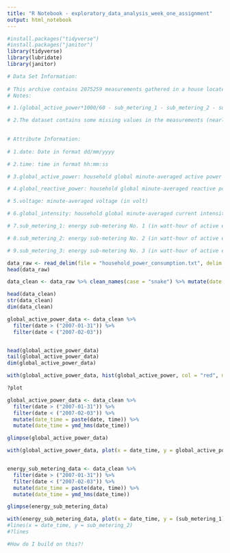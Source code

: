 ```yaml
---
title: "R Notebook - exploratory_data_analysis_week_one_assignment"
output: html_notebook
---
```


```r

#install.packages("tidyverse")
#install.packages("janitor")
library(tidyverse)
library(lubridate)
library(janitor)

```


```r

# Data Set Information:
 
# This archive contains 2075259 measurements gathered in a house located in Sceaux (7km of Paris, France) between December 2006 and November 2010 (47 months).
# Notes:

# 1.(global_active_power*1000/60 - sub_metering_1 - sub_metering_2 - sub_metering_3) represents the active energy consumed every minute (in watt hour) in the household by electrical equipment not measured in sub-meterings 1, 2 and 3.

# 2.The dataset contains some missing values in the measurements (nearly 1,25% of the rows). All calendar timestamps are present in the dataset but for some timestamps, the measurement values are missing: a missing value is represented by the absence of value between two consecutive semi-colon attribute separators. For instance, the dataset shows missing values on April 28, 2007.

 
# Attribute Information:
 
# 1.date: Date in format dd/mm/yyyy

# 2.time: time in format hh:mm:ss

# 3.global_active_power: household global minute-averaged active power (in kilowatt)

# 4.global_reactive_power: household global minute-averaged reactive power (in kilowatt)

# 5.voltage: minute-averaged voltage (in volt)

# 6.global_intensity: household global minute-averaged current intensity (in ampere)

# 7.sub_metering_1: energy sub-metering No. 1 (in watt-hour of active energy). It corresponds to the kitchen, containing mainly a dishwasher, an oven and a microwave (hot plates are not electric but gas powered).

# 8.sub_metering_2: energy sub-metering No. 2 (in watt-hour of active energy). It corresponds to the laundry room, containing a washing-machine, a tumble-drier, a refrigerator and a light.

# 9.sub_metering_3: energy sub-metering No. 3 (in watt-hour of active energy). It corresponds to an electric water-heater and an air-conditioner.


```


```r

data_raw <- read_delim(file = "household_power_consumption.txt", delim = ";")
head(data_raw)

data_clean <- data_raw %>% clean_names(case = "snake") %>% mutate(date = dmy(date))

head(data_clean)
str(data_clean)
dim(data_clean)


```


```r

global_active_power_data <- data_clean %>%
  filter(date > ("2007-01-31")) %>%
  filter(date < ("2007-02-03"))


head(global_active_power_data)
tail(global_active_power_data)
dim(global_active_power_data)

with(global_active_power_data, hist(global_active_power, col = "red", main = "Global Active Power", xlab = "Global Active Power (kilowatts)"))


```


```r
?plot

global_active_power_data <- data_clean %>%
  filter(date > ("2007-01-31")) %>%
  filter(date < ("2007-02-03")) %>% 
  mutate(date_time = paste(date, time)) %>% 
  mutate(date_time = ymd_hms(date_time))

glimpse(global_active_power_data)

with(global_active_power_data, plot(x = date_time, y = global_active_power, type = "l"))



```

```r

energy_sub_metering_data <- data_clean %>%
  filter(date > ("2007-01-31")) %>%
  filter(date < ("2007-02-03")) %>% 
  mutate(date_time = paste(date, time)) %>% 
  mutate(date_time = ymd_hms(date_time))

glimpse(energy_sub_metering_data)

with(energy_sub_metering_data, plot(x = date_time, y = (sub_metering_1), type = "l", ylab = "Energy sub metering"))
#lines(x = date_time, y = sub_metering_2)
#?lines

#How do I build on this?!




```

